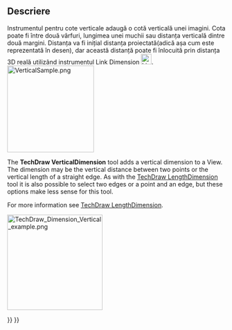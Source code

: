 <languages/>

<div class="mw-translate-fuzzy">
{{Docnav/ro
|[[TechDraw_HorizontalDimension|New Horizontal]]
|[[TechDraw_RadiusDimension|New Radius]]
|[[TechDraw_Workbench|TechDraw]]
|IconL=TechDraw_HorizontalDimension.svg
|IconR=TechDraw_RadiusDimension.svg
|IconC=Workbench_TechDraw.svg
}}
</div>

<div class="mw-translate-fuzzy">
{{GuiCommand/ro
|Name=TechDraw Dimension Vertical
|Name/ro=TechDraw Dimension Vertical
|MenuLocation=TechDraw → Dimension Vertical
|Workbenches=[[TechDraw_Workbench|TechDraw]]
|Shortcut=
|SeeAlso=[[TechDraw_LengthDimension|TechDraw Dimension Length]], [[TechDraw_HorizontalDimension|TechDraw Dimension Horizontal]]
}}
</div>

<span id="Description"></span>
==Descriere==
Instrumentul pentru cote verticale adaugă o cotă verticală unei imagini. Cota poate fi între două vârfuri, lungimea unei muchii sau distanța verticală dintre două margini. Distanța va fi inițial distanța proiectată(adică așa cum este reprezentată în desen), dar această distanță poate fi înlocuită prin  distanța 3D reală utilizând instrumentul Link Dimension [[Image:LinkDimension.png|24px]].
[[File:VerticalSample.png|200px|center]]

The '''TechDraw VerticalDimension''' tool adds a vertical dimension to a View. The dimension may be the vertical distance between two points or the vertical length of a straight edge. As with the [[TechDraw_LengthDimension|TechDraw LengthDimension]] tool it is also possible to select two edges or a point and an edge, but these options make less sense for this tool.

For more information see [[TechDraw_LengthDimension|TechDraw LengthDimension]].

[[Image:TechDraw_Dimension_Vertical_example.png|220px]]
{{Caption|Vertical dimension taken from two points}}


<div class="mw-translate-fuzzy">
{{Docnav/ro
|[[TechDraw_HorizontalDimension|New Horizontal]]
|[[TechDraw_RadiusDimension|New Radius]]
|[[TechDraw_Workbench|TechDraw]]
|IconL=TechDraw_HorizontalDimension.svg
|IconR=TechDraw_RadiusDimension.svg
|IconC=Workbench_TechDraw.svg
}}
</div>

{{TechDraw Tools navi{{#translation:}}}}
{{Userdocnavi{{#translation:}}}}
